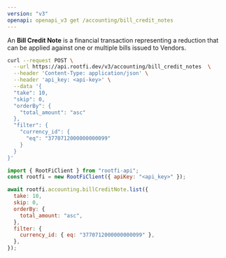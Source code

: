 ```yaml
---
version: "v3"
openapi: openapi_v3 get /accounting/bill_credit_notes
---
```


An **Bill Credit Note** is a financial transaction representing a reduction that can be applied against one or multiple bills issued to Vendors.

<RequestExample>

```bash cURL
curl --request POST \
  --url https://api.rootfi.dev/v3/accounting/bill_credit_notes  \
  --header 'Content-Type: application/json' \
  --header 'api_key: <api-key>' \
  --data '{
  "take": 10,
  "skip": 0,
  "orderBy": {
    "total_amount": "asc"
  },
  "filter": {
    "currency_id": {
      "eq": "3770712000000000099"
    }
  }
}'
```

```javascript NodeJS
import { RootFiClient } from "rootfi-api";
const rootfi = new RootFiClient({ apiKey: "<api_key>" });

await rootfi.accounting.billCreditNote.list({
  take: 10,
  skip: 0,
  orderBy: {
    total_amount: "asc",
  },
  filter: {
    currency_id: { eq: "3770712000000000099" },
  },
});
```

</RequestExample>
